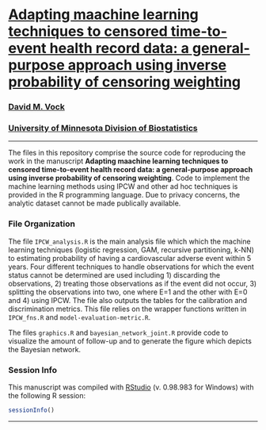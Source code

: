 # [Adapting maachine learning techniques to censored time-to-event health record data: a general-purpose approach using inverse probability of censoring weighting](https://sites.google.com/site/dmvock/)

### [David M. Vock](https://sites.google.com/site/dmvock/)

### [University of Minnesota Division of Biostatistics](http://sph.umn.edu/biostatistics/)


---

The files in this repository comprise the source code for reproducing the work in the manuscript **Adapting maachine learning techniques to censored time-to-event health record data: a general-purpose approach using inverse probability of censoring weighting**. Code to implement the machine learning methods using IPCW and other ad hoc techniques is provided in the R programming language. Due to privacy concerns, the analytic dataset cannot be made publically available. 

### File Organization

The file `IPCW_analysis.R` is the main analysis file which which the machine learning techniques (logistic regression, GAM, recursive partitioning, k-NN) to estimating probability of having a cardiovascular adverse event within 5 years. Four different techniques to handle observations for which the event status cannot be determined are used including 1) discarding the observations, 2) treating those observations as if the event did not occur, 3) splitting the observations into two, one where E=1 and the other with E=0 and 4) using IPCW. The file also outputs the tables for the calibration and discrimination metrics. This file relies on the wrapper functions written in `IPCW_fns.R` and `model-evaluation-metric.R`.

The files `graphics.R` and `bayesian_network_joint.R` provide code to visualize the amount of follow-up and to generate the figure which depicts the Bayesian network. 



### Session Info
This manuscript was compiled with [RStudio](http://www.rstudio.com/) (v. 0.98.983 for Windows) with the following R session:

```r
sessionInfo()
```

---


